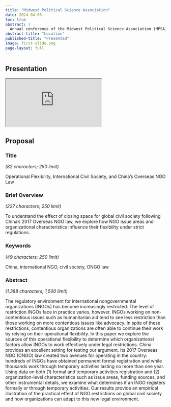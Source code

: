 ```yaml
---
title: "Midwest Political Science Association"
date: 2024-04-05
toc: true
abstract: |
  Annual conference of the Midwest Political Science Association (MPSA); Chicago
abstract-title: "Location"
published-title: "Presented"
image: first-slide.png
page-layout: full
---
```


## Presentation

<div class="ratio ratio-16x9">
<iframe class="slide-deck" src="https://docs.google.com/presentation/d/1UHpvm1xkvFKlAQ5SF5WSbTouUvaMpcJvFB3zujdEUzc/embed?start=false&loop=false&delayms=3000" allowfullscreen="true" mozallowfullscreen="true" webkitallowfullscreen="true"></iframe>
</div>

## Proposal

### Title 

*(82 characters; 250 limit)*

Operational Flexibility, International Civil Society, and China’s Overseas NGO Law

### Brief Overview

*(227 characters; 250 limit)*

To understand the effect of closing space for global civil society following China's 2017 Overseas NGO law, we explore how NGO issue areas and organizational characteristics influence their flexibility under strict regulations.

### Keywords

*(49 characters; 250 limit)*

China, international NGO, civil society, ONGO law

### Abstract 

*(1,388 characters; 1,500 limit)*

The regulatory environment for international nongovernmental organizations (INGOs) has become increasingly restricted. The level of restriction INGOs face in practice varies, however. INGOs working on non-contentious issues such as humanitarian aid tend to see less restriction than those working on more contentious issues like advocacy. In spite of these restrictions, contentious organizations are often able to continue their work by relying on their operational flexibility. In this paper we explore the sources of this operational flexibility to determine which organizational factors allow INGOs to work effectively under legal restrictions. China provides an excellent setting for testing our argument. Its 2017 Overseas NGO (ONGO) law created two avenues for operating in the country: hundreds of INGOs have obtained permanent formal registration and while thousands work through temporary activities lasting no more than one year. Using data on both (1) formal and temporary activities registration and (2) organization-level characteristics such as issue areas, funding sources, and other instrumental details, we examine what determines if an INGO registers formally or through temporary activities. Our results provide an empirical illustration of the practical effect of NGO restrictions on global civil society and how organizations can adapt to this new legal environment.
